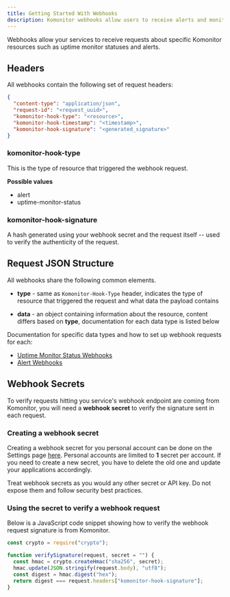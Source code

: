 ```yaml
---
title: Getting Started With Webhooks
description: Komonitor webhooks allow users to receive alerts and monitor status updates via a webhook endpoint.
---
```


Webhooks allow your services to receive requests about specific Komonitor resources such as uptime monitor statuses and alerts.

## Headers

All webhooks contain the following set of request headers:

```json
{
  "content-type": "application/json",
  "request-id": "<request_uuid>",
  "komonitor-hook-type": "<resource>",
  "komonitor-hook-timestamp": "<timestamp>",
  "komonitor-hook-signature": "<generated_signature>"
}
```

### komonitor-hook-type

This is the type of resource that triggered the webhook request.

**Possible values**

- alert
- uptime-monitor-status

### komonitor-hook-signature

A hash generated using your webhook secret and the request itself -- used to verify the authenticity of the request.

## Request JSON Structure

All webhooks share the following common elements.

- **type** - same as `Komonitor-Hook-Type` header, indicates the type of resource that triggered the request and what data the payload contains

- **data** - an object containing information about the resource, content differs based on **type**, documentation for each data type is listed below

Documentation for specific data types and how to set up webhook requests for each:

- [Uptime Monitor Status Webhooks](/docs/webhooks/uptime-monitor-status)
- [Alert Webhooks](/docs/webhooks/alerts)

## Webhook Secrets

To verify requests hitting you service's webhook endpoint are coming from Komonitor, you will need a **webhook secret** to verify the signature sent in each request.

### Creating a webhook secret

Creating a webhook secret for you personal account can be done on the Settings page [here](/app/settings).
Personal accounts are limited to **1** secret per account. If you need to create a new secret, you have to delete the old one and
update your applications accordingly.

Treat webhook secrets as you would any other secret or API key. Do not expose them and follow security best practices.

### Using the secret to verify a webhook request

Below is a JavaScript code snippet showing how to verify the webhook request signature is from Komonitor.

```typescript
const crypto = require("crypto");

function verifySignature(request, secret = "") {
  const hmac = crypto.createHmac("sha256", secret);
  hmac.update(JSON.stringify(request.body), "utf8");
  const digest = hmac.digest("hex");
  return digest === request.headers["komonitor-hook-signature"];
}
```
